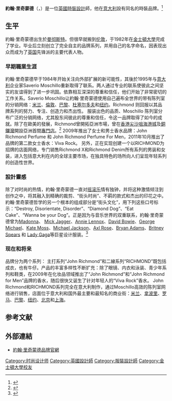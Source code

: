 {{Infobox Fashion Designer
| name = 約翰·里奇蒙德 
| original_name = {{lang|en|John Richmond}}
|birth_name = 
| image = File:John Richmond, fashion designer 2010.jpg
| caption = 
| nationality = {{UK}}
| birth_date = {{birth date and age|1960|1|8}}
| birth_place = {{flagicon|UK}} [[英国|英国]][[曼彻斯特|曼彻斯特]]
| death_date =
| death_place =
| education = [[金士頓大學|金士頓大學]]
| label_name ={{lang|en| John Richmond, Richmond X, Richmond Denim}}
| significant_designs =
| awards = 
|}}
'''約翰·里奇蒙德'''（{{lang|en|'''John Richmond'''}}，{{bd|1960年|1月8日}}）是一位[[英國|英國]][[時裝設計|時裝設計]]師，他在[[意大利|意大利]]設有同名的時裝品牌。<ref>{{Cite web |url=http://www.fashionmodeldirectory.com/designers/john-richmond/ |title=John Richmond |access-date=2016-12-10 |archive-date=2020-10-18 |archive-url=https://web.archive.org/web/20201018200604/https://www.fashionmodeldirectory.com/designers/john-richmond/ |dead-url=no }}</ref>

== 生平 ==
約翰·里奇蒙德出生於[[曼彻斯特|曼彻斯特]]。但很早就搬到[[伦敦|伦敦]]，于1982年在[[金士頓大學|金士頓大學]]完成了学业。毕业后立刻创立了完全自主的品牌系列，并用自己的名字命名，因表现出众而成为了[[英国|英国]]先锋派的主要代表人物。

=== 早期職業生涯 ===
約翰·里奇蒙德早于1984年开始关注向外部扩展的新可能性，其後於1995年与[[意大利|意大利]]企业家Saverio Moschillo重新取得了联系。两人通过专业的联系使彼此之间坚实的友谊得到了进一步巩固。依靠相互深深的尊重和信任，他们开始了非常密切的工作关系。Saverio Moschillo让約翰·里奇蒙德使用自己遍布全世界的带有陈列室的分销网络：[[米兰|米兰]]、[[倫敦|倫敦]]、[[巴黎|巴黎]]、[[杜塞尔多夫|杜塞尔多夫]]和[[纽约|纽约]]。Richmond 则回报以其品牌系列的努力、专注、创造力和杰出性。 服装出色的品质、Moschillo 陈列室分布广泛的分销网络，尤其股东间彼此的尊重和信任，令这一品牌取得了如今的成就。除了在歐美的發展，Richmond曾開拓亞洲市場，曾在[[香港|香港]][[尖沙咀|尖沙咀]][[海港城|海港城]]及[[銅鑼灣|銅鑼灣]]開設亞洲首間[[專門店|專門店]]。<ref>{{Cite web |url=http://hd.stheadline.com/living/living_content.asp?contid=32925&srctype=g |title=存档副本 |access-date=2016-12-10 |archive-date=2016-12-20 |archive-url=https://web.archive.org/web/20161220121216/http://hd.stheadline.com/living/living_content.asp?contid=32925&srctype=g |dead-url=no }}</ref>
2009年推出了女士和男士香水品牌：John Richmond Perfume 和 John Richmond Perfume For Men，2011年10月推出了品牌的第二款女士香水：Viva Rock。
另外，正在实现创建一个以RICHMOND为招牌的店面网络，专门销售Richmond X和Richmond Denim所有系列的男装和女装，进入包括意大利在内的全球主要市场，在独具特色的场所向人们呈现年轻系列的创造性世界。

=== 設計靈感 ===
除了对时尚的热情，約翰·里奇蒙德一直对[[摇滚乐|摇滚乐]]情有独钟，并将这种激情倾注到创作之中，将其融入到精确的裁剪、“街头时尚”、不羁的款式和杰出的印花之中。約翰·里奇蒙德哲学的另一个根本的组成部分是“街头文化”，用下列这些口号标示：“Destroy, Disorientate, Disorder”、“Diamond Dog”、“Eat Cake”、“Wanna be your Dog”。正是因为与音乐世界的双重联系，約翰·里奇蒙德曾为[[Madonna|Madonna]]、 [[米克·傑格|Mick Jagger]]、[[Annie_Lennox|Annie Lennox]]、[[David_Bowie|David Bowie]]、[[George_Michael|George Michael]]、[[Kate_Moss|Kate Moss]]、[[Michael_Jackson|Michael Jackson]]、[[Axl_Rose|Axl Rose]]、[[Bryan_Adams|Bryan Adams]]、[[Britney_Spears|Britney Spears]] 和 [[Lady_Gaga|Lady Gaga]]等巨星设计服装。<ref>{{cite web |url=https://johnrichmond.com/pages/brand-story |title=存档副本 |accessdate=2016-12-11 |deadurl=yes |archiveurl=https://web.archive.org/web/20161220211126/https://johnrichmond.com/pages/brand-story |archivedate=2016-12-20 }}</ref>

=== 现在和将来 ===
品牌分为两个系列： 主打系列“John Richmond”和二線系列“RICHMOND”既包括成衣，也有牛仔。产品的丰富多样性不断扩充：除了眼镜、内衣和泳装、青少年系列和鞋类，在2009年在化妆品领域推出了“John Richmond”和“John Richmond for Men”品牌的香水，随后很快又诞生了针对年轻人的“Viva Rock”香水。 John Richmond和RICHMOND系列完全在意大利制作，通过Moschillo高效的陈列室网络进行销售，店面位于意大利和国外最主要和最知名的商业街：[[米兰|米兰]]、[[拿波里|拿波里]]、[[罗马|罗马]]、[[巴黎|巴黎]]、[[纽约|纽约]]、[[北京|北京]]和[[上海|上海]]。

== 参考文献 ==
<div class="references-small">
<references></references>
</div>

== 外部連結 ==
* [https://web.archive.org/web/20150906113429/http://www.johnrichmond.com/zh/about-us.html 約翰·里奇蒙德品牌官網]{{zh-cn}}


{{Authority control}}
{{DEFAULTSORT:Richmond, John}}
[[Category:时尚设计师|Category:时尚设计师]]
[[Category:英國設計師|Category:英國設計師]]
[[Category:服裝設計師|Category:服裝設計師]]
[[Category:金士頓大學校友|Category:金士頓大學校友]]